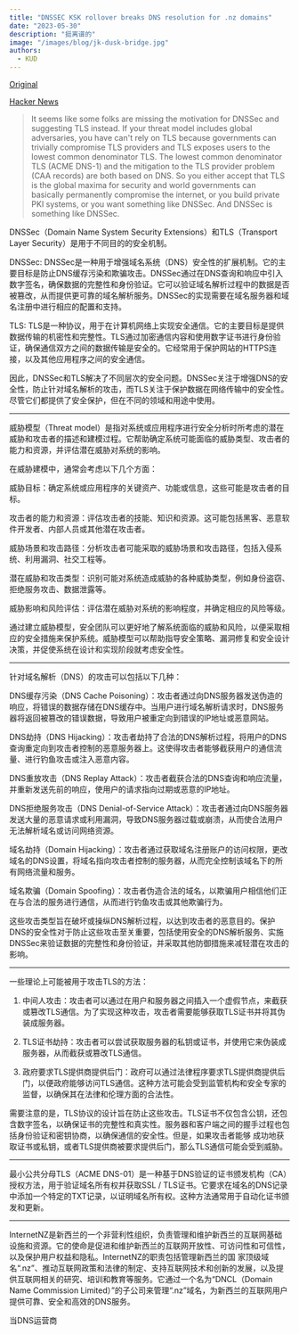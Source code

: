 ```yaml
---
title: "DNSSEC KSK rollover breaks DNS resolution for .nz domains"
date: "2023-05-30"
description: "挺离谱的"
image: "/images/blog/jk-dusk-bridge.jpg"
authors:
  - KUD
---
```


[Original](https://status.internetnz.nz/incidents/gq1c6slz3198)

[Hacker News](https://news.ycombinator.com/item?id=36118856)

> It seems like some folks are missing the motivation for DNSSec and suggesting TLS instead. If your threat model includes global adversaries, you have can't rely on TLS because governments can trivially compromise TLS providers and TLS exposes users to the lowest common denominator TLS. The lowest common denominator TLS (ACME DNS-1) and the mitigation to the TLS provider problem (CAA records) are both based on DNS. So you either accept that TLS is the global maxima for security and world governments can basically permanently compromise the internet, or you build private PKI systems, or you want something like DNSSec. And DNSSec is something like DNSSec.


DNSSec（Domain Name System Security Extensions）和TLS（Transport Layer Security）是用于不同目的的安全机制。

DNSSec: DNSSec是一种用于增强域名系统（DNS）安全性的扩展机制。它的主要目标是防止DNS缓存污染和欺骗攻击。DNSSec通过在DNS查询和响应中引入数字签名，确保数据的完整性和身份验证。它可以验证域名解析过程中的数据是否被篡改，从而提供更可靠的域名解析服务。DNSSec的实现需要在域名服务器和域名注册中进行相应的配置和支持。

TLS: TLS是一种协议，用于在计算机网络上实现安全通信。它的主要目标是提供数据传输的机密性和完整性。TLS通过加密通信内容和使用数字证书进行身份验证，确保通信双方之间的数据传输是安全的。它经常用于保护网站的HTTPS连接，以及其他应用程序之间的安全通信。

因此，DNSSec和TLS解决了不同层次的安全问题。DNSSec关注于增强DNS的安全性，防止针对域名解析的攻击，而TLS关注于保护数据在网络传输中的安全性。尽管它们都提供了安全保护，但在不同的领域和用途中使用。

---

威胁模型（Threat model）是指对系统或应用程序进行安全分析时所考虑的潜在威胁和攻击者的描述和建模过程。它帮助确定系统可能面临的威胁类型、攻击者的能力和资源，并评估潜在威胁对系统的影响。

在威胁建模中，通常会考虑以下几个方面：

威胁目标：确定系统或应用程序的关键资产、功能或信息，这些可能是攻击者的目标。

攻击者的能力和资源：评估攻击者的技能、知识和资源。这可能包括黑客、恶意软件开发者、内部人员或其他潜在攻击者。

威胁场景和攻击路径：分析攻击者可能采取的威胁场景和攻击路径，包括入侵系统、利用漏洞、社交工程等。

潜在威胁和攻击类型：识别可能对系统造成威胁的各种威胁类型，例如身份盗窃、拒绝服务攻击、数据泄露等。

威胁影响和风险评估：评估潜在威胁对系统的影响程度，并确定相应的风险等级。

通过建立威胁模型，安全团队可以更好地了解系统面临的威胁和风险，以便采取相应的安全措施来保护系统。威胁模型可以帮助指导安全策略、漏洞修复和安全设计决策，并促使系统在设计和实现阶段就考虑安全性。

---

针对域名解析（DNS）的攻击可以包括以下几种：

DNS缓存污染（DNS Cache Poisoning）：攻击者通过向DNS服务器发送伪造的响应，将错误的数据存储在DNS缓存中。当用户进行域名解析请求时，DNS服务器将返回被篡改的错误数据，导致用户被重定向到错误的IP地址或恶意网站。

DNS劫持（DNS Hijacking）：攻击者劫持了合法的DNS解析过程，将用户的DNS查询重定向到攻击者控制的恶意服务器上。这使得攻击者能够截获用户的通信流量、进行钓鱼攻击或注入恶意内容。

DNS重放攻击（DNS Replay Attack）：攻击者截获合法的DNS查询和响应流量，并重新发送先前的响应，使用户的请求指向过期或恶意的IP地址。

DNS拒绝服务攻击（DNS Denial-of-Service Attack）：攻击者通过向DNS服务器发送大量的恶意请求或利用漏洞，导致DNS服务器过载或崩溃，从而使合法用户无法解析域名或访问网络资源。

域名劫持（Domain Hijacking）：攻击者通过获取域名注册账户的访问权限，更改域名的DNS设置，将域名指向攻击者控制的服务器，从而完全控制该域名下的所有网络流量和服务。

域名欺骗（Domain Spoofing）：攻击者伪造合法的域名，以欺骗用户相信他们正在与合法的服务进行通信，从而进行钓鱼攻击或其他欺骗行为。

这些攻击类型旨在破坏或操纵DNS解析过程，以达到攻击者的恶意目的。保护DNS的安全性对于防止这些攻击至关重要，包括使用安全的DNS解析服务、实施DNSSec来验证数据的完整性和身份验证，并采取其他防御措施来减轻潜在攻击的影响。

---

一些理论上可能被用于攻击TLS的方法：

1. 中间人攻击：攻击者可以通过在用户和服务器之间插入一个虚假节点，来截获或篡改TLS通信。为了实现这种攻击，攻击者需要能够获取TLS证书并将其伪装成服务器。

2. TLS证书劫持：攻击者可以尝试获取服务器的私钥或证书，并使用它来伪装成服务器，从而截获或篡改TLS通信。

3. 政府要求TLS提供商提供后门：政府可以通过法律程序要求TLS提供商提供后门，以便政府能够访问TLS通信。这种方法可能会受到监管机构和安全专家的监督，以确保其在法律和伦理方面的合法性。

需要注意的是，TLS协议的设计旨在防止这些攻击。TLS证书不仅包含公钥，还包含数字签名，以确保证书的完整性和真实性。服务器和客户端之间的握手过程也包括身份验证和密钥协商，以确保通信的安全性。但是，如果攻击者能够
成功地获取证书或私钥，或者TLS提供商被要求提供后门，那么TLS通信可能会受到威胁。

---

最小公共分母TLS（ACME DNS-01）是一种基于DNS验证的证书颁发机构（CA）授权方法，用于验证域名所有权并获取SSL / TLS证书。它要求在域名的DNS记录中添加一个特定的TXT记录，以证明域名所有权。这种方法通常用于自动化证书颁发和更新。

---

InternetNZ是新西兰的一个非营利性组织，负责管理和维护新西兰的互联网基础设施和资源。它的使命是促进和维护新西兰的互联网开放性、可访问性和可信性，以及保护用户权益和隐私。InternetNZ的职责包括管理新西兰的国
家顶级域名“.nz”、推动互联网政策和法律的制定、支持互联网技术和创新的发展，以及提供互联网相关的研究、培训和教育等服务。它通过一个名为“DNCL（Domain Name Commission
Limited）”的子公司来管理“.nz”域名，为新西兰的互联网用户提供可靠、安全和高效的DNS服务。


<Callout>
当DNS运营商
</Callout>
